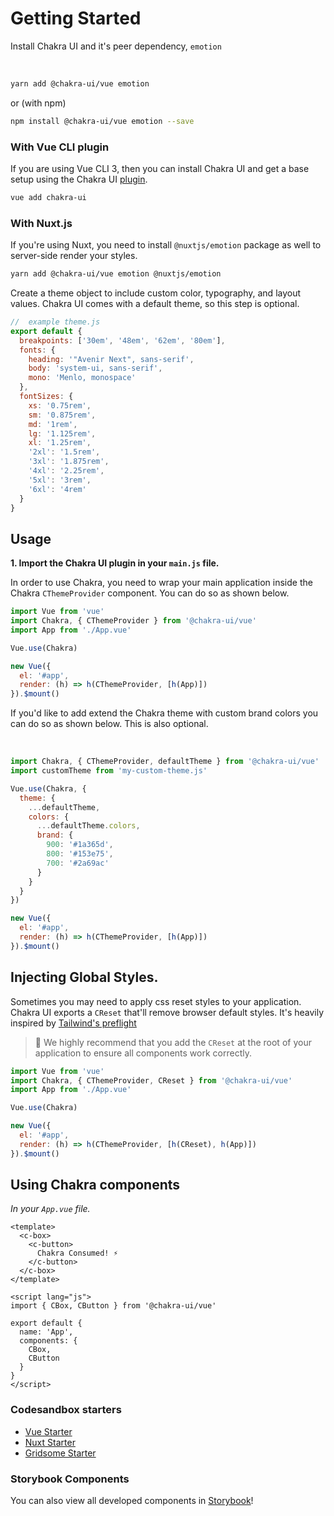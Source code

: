 # Getting Started

Install Chakra UI and it's peer dependency, `emotion`

<br />

```bash
yarn add @chakra-ui/vue emotion
```

or (with npm)

```bash
npm install @chakra-ui/vue emotion --save
```

### With Vue CLI plugin

If you are using Vue CLI 3, then you can install Chakra UI and get a base setup using the Chakra UI [plugin](https://www.npmjs.com/package/vue-cli-plugin-chakra-ui).

```bash
vue add chakra-ui
```

### With Nuxt.js

If you're using Nuxt, you need to install `@nuxtjs/emotion` package as well to server-side render your styles.

```bash
yarn add @chakra-ui/vue emotion @nuxtjs/emotion
```

Create a theme object to include custom color, typography, and layout values. Chakra UI comes with a default theme, so this step is optional.

```js
//  example theme.js
export default {
  breakpoints: ['30em', '48em', '62em', '80em'],
  fonts: {
    heading: '"Avenir Next", sans-serif',
    body: 'system-ui, sans-serif',
    mono: 'Menlo, monospace'
  },
  fontSizes: {
    xs: '0.75rem',
    sm: '0.875rem',
    md: '1rem',
    lg: '1.125rem',
    xl: '1.25rem',
    '2xl': '1.5rem',
    '3xl': '1.875rem',
    '4xl': '2.25rem',
    '5xl': '3rem',
    '6xl': '4rem'
  }
}
```

## Usage

**1. Import the Chakra UI plugin in your `main.js` file.**

In order to use Chakra, you need to wrap your main application inside the Chakra `CThemeProvider` component.
You can do so as shown below.

```js
import Vue from 'vue'
import Chakra, { CThemeProvider } from '@chakra-ui/vue'
import App from './App.vue'

Vue.use(Chakra)

new Vue({
  el: '#app',
  render: (h) => h(CThemeProvider, [h(App)])
}).$mount()
```

If you'd like to add extend the Chakra theme with custom brand colors you can do so as shown below. This is also optional.

<br />

```js
import Chakra, { CThemeProvider, defaultTheme } from '@chakra-ui/vue'
import customTheme from 'my-custom-theme.js'

Vue.use(Chakra, {
  theme: {
    ...defaultTheme,
    colors: {
      ...defaultTheme.colors,
      brand: {
        900: '#1a365d',
        800: '#153e75',
        700: '#2a69ac'
      }
    }
  }
})

new Vue({
  el: '#app',
  render: (h) => h(CThemeProvider, [h(App)])
}).$mount()
```

## Injecting Global Styles.

Sometimes you may need to apply css reset styles to your application.
Chakra UI exports a `CReset` that'll remove browser default styles. It's heavily inspired by [Tailwind's preflight](https://unpkg.com/tailwindcss@1.1.2/dist/base.css)

> 🚨 We highly recommend that you add the `CReset` at the root of your application to ensure all components work correctly.

```js
import Vue from 'vue'
import Chakra, { CThemeProvider, CReset } from '@chakra-ui/vue'
import App from './App.vue'

Vue.use(Chakra)

new Vue({
  el: '#app',
  render: (h) => h(CThemeProvider, [h(CReset), h(App)])
}).$mount()
```

## Using Chakra components

_In your `App.vue` file._

```vue
<template>
  <c-box>
    <c-button>
      Chakra Consumed! ⚡️
    </c-button>
  </c-box>
</template>

<script lang="js">
import { CBox, CButton } from '@chakra-ui/vue'

export default {
  name: 'App',
  components: {
    CBox,
    CButton
  }
}
</script>
```

### Codesandbox starters

- [Vue Starter](https://codesandbox.io/s/chakra-ui-vue-starter-2sy0g)
- [Nuxt Starter](https://codesandbox.io/s/chakra-ui-nuxt-demo-f8tq4)
- [Gridsome Starter](https://codesandbox.io/s/chakra-ui-gridsome-demo-038c9)

### Storybook Components

You can also view all developed components in [Storybook](https://chakra-ui-vue.netlify.com)!
